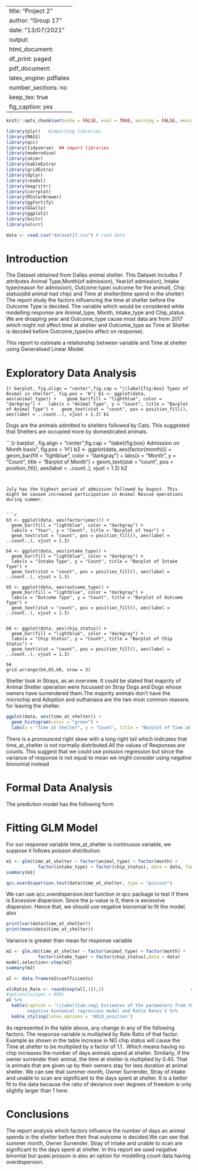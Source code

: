 
---
title: "Project 2"
author: "Group 17"
date: "13/07/2021"
output:
  html_document:
    df_print: paged
  pdf_document:
    latex_engine: pdflatex
    number_sections: no
    keep_tex: true
fig_caption: yes
---


```r
knitr::opts_chunk$set(echo = FALSE, eval = TRUE, warning = FALSE, message = FALSE, comment = NA)
```

```r
library(plyr)   #importing libraries
library(MASS)
library(qcc)
library(tidyverse)  ## import libraries
library(moderndive)
library(skimr)
library(kableExtra)
library(gridExtra)
library(dplyr)
library(readxl)
library(magrittr)
library(corrplot)
library(RColorBrewer)
library(ggfortify)
library(GGally)
library(ggplot2)
library(knitr)
library(olsrr)
```

```r
data <- read.csv("dataset17.csv") # read data

```
# Introduction {#sec:Intro}

The Dataset obtained from Dallas animal shelter. This Dataset includes 7 attributes Animal Type,Month(of admission), Year(of admission), Intake type(reason for admission), Outcome type( outcome for the animal), Chip status(did animal had chip) and Time at shelter(time spend in the shelter)
The report study the factors influencing the time at shelter before the Outcome Type is decided. The variable which would be considered while modelling response are Animal_type, Month, Intake_type and Chip_status. We are dropping year and Outcome_type cause most data are from 2017 which might not affect time at shelter and Outcome_type as Time at Shelter is decided before Outcome_type(no affect on response).

This report to estimate a relationship between variable and Time at shelter using Generalised Linear Model. 

# Exploratory Data Analysis {#sec:EDA}

```{r barplot, fig.align = "center",fig.cap = "\\label{fig:box} Types of Animal in shelter", fig.pos = 'H'}
b1 <- ggplot(data, aes(animal_type)) + 
  geom_bar(fill = "lightblue", color = "darkgray") +
  labs(x = "Animal Type", y = "Count", title = "Barplot of Animal Type") +
  geom_text(stat = "count", pos = position_fill(), aes(label = ..count..), vjust = 1.3)
b1
```

Dogs are the animals admitted to shelters followed by Cats. This suggested that Shelters are occupied more by domesticated animals.




```{r barplot , fig.align = "center",fig.cap = "\\label{fig:box} Admission on Month basis", fig.pos = 'H'}
b2 <- ggplot(data, aes(factor(month))) + 
  geom_bar(fill = "lightblue", color = "darkgray") +
  labs(x = "Month", y = "Count", title = "Barplot of Month") +
  geom_text(stat = "count", pos = position_fill(), aes(label = ..count..), vjust = 1.3)
b2

```


July has the highest period of admission followed by August. This might be caused increased participation in Animal Rescue operations during summer.


```r
b3 <- ggplot(data, aes(factor(year))) + 
  geom_bar(fill = "lightblue", color = "darkgray") +
  labs(x = "Year", y = "Count", title = "Barplot of Year") +
  geom_text(stat = "count", pos = position_fill(), aes(label = ..count..), vjust = 1.3)

b4 <- ggplot(data, aes(intake_type)) + 
  geom_bar(fill = "lightblue", color = "darkgray") +
  labs(x = "Intake Type", y = "Count", title = "Barplot of Intake Type") +
  geom_text(stat = "count", pos = position_fill(), aes(label = ..count..), vjust = 1.3)

b5 <- ggplot(data, aes(outcome_type)) + 
  geom_bar(fill = "lightblue", color = "darkgray") +
  labs(x = "Outcome Type", y = "Count", title = "Barplot of Outcome Type") +
  geom_text(stat = "count", pos = position_fill(), aes(label = ..count..), vjust = 1.3)


b6 <- ggplot(data, aes(chip_status)) + 
  geom_bar(fill = "lightblue", color = "darkgray") +
  labs(x = "Chip Status", y = "Count", title = "Barplot of Chip Status") +
  geom_text(stat = "count", pos = position_fill(), aes(label = ..count..), vjust = 1.3)

b4
grid.arrange(b4,b5,b6, nrow = 3)
```


Shelter took in Strays, as an overview. It could be stated that majority of Animal Shetler operation were focussed on Stray Dogs and Dogs whose owners have surrendered them.The majority animals don’t have the microchip and Adoption and euthanasia are the two most common reasons for leaving the shelter. 



```r
ggplot(data, aes(time_at_shelter)) + 
  geom_histogram(color = "green") +
  labs(x = "Time at Shelter", y = "Count", title = "Barplot of Time at Shelter")
```

There is a pronounced right skew with a long right tail which indicates that time_at_shelter is not normally distributed.All the values of Responses are counts. This suggest that we could use poission regression but since the variance of response is not equal to mean we might consider using negative bionomial instead


# Formal Data Analysis {#sec:FDA}
The prediction model has the following form 

# Fitting GLM Model
For our response variable time_at_shelter is continuous variable, we suppose it follows poisson distribution.

```r
m1 <- glm(time_at_shelter ~ factor(animal_type) + factor(month) +
            factor(intake_type) + factor(chip_status), data = data, family =poisson())   # trying a poission model
summary(m1)

qcc.overdispersion.test(data$time_at_shelter, type = "poisson")
```
We can use qcc.overdispersion.test function in qcc package to test if there is Excessive dispersion. Since the p-value is 0, there is excessive dispersion. Hence that, we should use negative bionomial to fit the model.
also 
```r
print(var(data$time_at_shelter))
print(mean(data$time_at_shelter))

```
Variance is greater than mean for response variable


```r

m2 <- glm.nb(time_at_shelter ~ factor(animal_type) + factor(month) +
            factor(intake_type) + factor(chip_status),data = data)              # fitting a negative bionomial model
model.selection<-step(m2)
summary(m2)

al <- data.frame(m2$coefficients)

al$Ratio_Rate <- round(exp(al[,1]),2)                                 # making a dataframe of coeffs and their rate ratios
#options(scipen = 999)
al %>%
  kable(caption = '\\label{tab:reg} Estimates of the parameters from the fitted
        negative bionomial regression model and Ratio Rates') %>%
  kable_styling(latex_options = 'HOLD_position')
```

As represented in the table above, any change in any of the following factors. The response variable is multiplied by Rate Ratio of that factor. Example as shown in the table increase in NO chip status will cause the Time at shelter to be multiplied by a factor of 1.1 . Which means having no chip increases the number of days animals spend at shelter.
Similarly, if the owner surrender their animal, the time at shelter is multiplied by 0.40. That is animals that are given up by their owners stay for less duration at animal shelter.
We can see that summer month, Owner Surrender, Stray of intake and unable to scan  are significant to the days spent at shelter. It is a better fit to the data because the ratio of deviance over degrees of freedom is only slightly larger than 1 here.

# Conclusions { #sec:Conc }

The report analysis which factors influence the number of days an animal spends in the shelter before their final outcome is decided.We can see that summer month, Owner Surrender, Stray of intake and unable to scan  are significant to the days spent at shelter. In this report we used negative binomial but quasi poisson is also an option for modelling count data having overdispersion.

